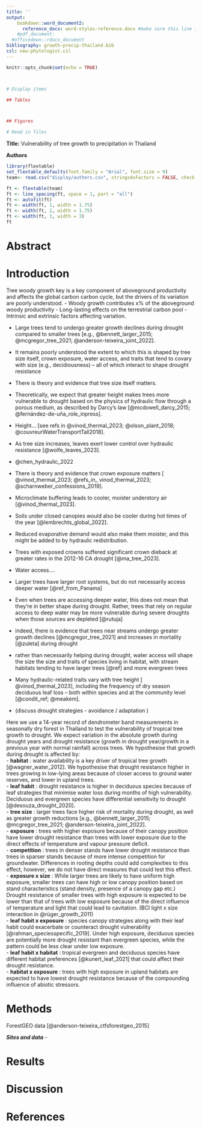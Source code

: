 ```yaml
---
title: ''
output: 
    bookdown::word_document2: 
      reference_docx: word-styles-reference.docx #make sure this line is indented! see this guide for formatting: https://rmarkdown.rstudio.com/articles_docx.html
    #pdf_document: 
  #officedown::rdocx_document
bibliography: growth-precip-thailand.bib
csl: new-phytologist.csl
---
```

```r
knitr::opts_chunk$set(echo = TRUE)



# Display items

## Tables



## Figures

# Read in files

```


**Title:** Vulnerability of tree growth to precipitation in Thailand

**Authors**  
```r
library(flextable)
set_flextable_defaults(font.family = "Arial", font.size = 9)
team<- read.csv("display/authors.csv", stringsAsFactors = FALSE, check.names = FALSE)

ft <- flextable(team)
ft <- line_spacing(ft, space = 1, part = "all")
ft <- autofit(ft)
ft <- width(ft, 1, width = 1.75)
ft <- width(ft, 2, width = 1.75)
ft <- width(ft, 3, width = 3)
ft  

```


\newpage

# Abstract {-}


\newpage

# Introduction {-}

Tree woody growth key is a key component of aboveground productivity and affects the global carbon carbon cycle, but the drivers of its variation are poorly understood.
- Woody growth contributes x% of the aboveground woody productivity
- Long-lasting effects on the terrestrial carbon pool
- Intrinsic and extrinsic factors affecting variation.

- Large trees tend to undergo greater growth declines during drought compared to smaller trees [e.g., @bennett_larger_2015; @mcgregor_tree_2021; @anderson-teixeira_joint_2022]. 
- It remains poorly understood the extent to which this is shaped by tree size itself, crown exposure, water access, and traits that tend to covary with size (e.g., decidiousness) -- all of which interact to shape drought resistance

- There is theory and evidence that tree size itself matters.
- Theoretically, we expect that greater height makes trees more vulnerable to drought based on the physics of hydraulic flow through a porous medium, as described by Darcy's law [@mcdowell_darcy_2015; @fernández-de-uña_role_inpress].
- Height... [see refs in @vinod_thermal_2023; @olson_plant_2018; @couvreurWaterTransportTall2018].
- As tree size increases, leaves exert lower control over hydraulic resistance [@wolfe_leaves_2023].
- @chen_hydraulic_2022

- There is theory and evidence that crown exposure matters [ @vinod_thermal_2023;  @refs_in_ vinod_thermal_2023; @scharnweber_confessions_2019].
- Microclimate buffering leads to cooler, moister understory air [@vinod_thermal_2023].
- Soils under closed canopies would also be cooler during hot times of the year [@lembrechts_global_2022].
- Reduced evaporative demand would also make them moister, and this might be added to by hydraulic redistribution.
- Trees with exposed crowns suffered significant crown dieback at greater rates in the 2012-16 CA drought [@ma_tree_2023].

- Water access....
- Larger trees have larger root systems, but do not necessarily access deeper water [@ref_from_Panama]
- Even when trees are accessing deeper water, this does not mean that they're in better shape during drought. Rather, trees that rely on regular access to deep water may be more vulnerable during severe droughts when those sources are depleted [@rutuja]
- indeed, there is evidence that trees near streams undergo greater growth declines [@mcgregor_tree_2021] and increases in mortality [@zuleta] during drought
- rather than necessarily helping during drought, water access will shape the size the size and traits of species living in habitat, with stream habitats tending to have larger trees [@ref] and more evergreen trees 

- Many hydraulic-related traits vary with tree height [ @vinod_thermal_2023], including the frequency of dry season deciduous leaf loss -- both within species and at the community level [@condit_ref; @meakem].  
- (discuss drought strategies - avoidance / adaptation )

Here we use a 14-year record of dendrometer band measurements in seasonally dry forest in Thailand to test the vulnerability of tropical tree growth to drought. We expect variation in the absolute growth during drought years and drought resistance (growth in drought year/growth in a previous year with normal rainfall) across trees. We hypothesise that growth during drought is affected by:  
- **habitat** : water availability is a key driver of tropical tree growth [@wagner_water_2012]. We hypothesise that drought resistance higher in trees growing in low-lying areas because of closer access to ground water reserves, and lower in upland trees.  
- **leaf habit** : drought resistance is higher in deciduous species because of leaf strategies that minimise water loss during months of high vulnerability. Deciduous and evergreen species have differential sensitivity to drought [@desouza_drought_2020].    
- **tree size** : larger trees face higher risk of mortality during drought, as well as greater growth reductions [e.g., @bennett_larger_2015; @mcgregor_tree_2021; @anderson-teixeira_joint_2022].  
- **exposure** : trees with higher exposure because of their canopy position have lower drought resistance than trees with lower exposure due to the direct effects of temperature and vapour pressure deficit.  
- **competition** : trees in denser stands have lower drought resistance than trees in sparser stands because of more intense competition for groundwater. Differences in rooting depths could add complexities to this effect, however, we do not have direct measures that could test this effect.  
- **exposure x size** :  While larger trees are likely to have uniform high exposure, smaller trees can have high or low canopy position based on stand characteristics (stand density, presence of a canopy gap etc.) Drought resistance of smaller trees with high exposure is expected to be lower than that of trees with low exposure because of the direct influence of temperature and light that could lead to cavitation. (BCI light x size interaction in @rüger_growth_2011)  
- **leaf habit x exposure** : species canopy strategies along with their leaf habit could exacerbate or counteract drought vulnerability [@rahman_speciesspecific_2019]. Under high exposure, deciduous species are potentially more drought resistant than evergreen species, while the pattern could be less clear under low exposure.  
- **leaf habit x habitat** : tropical evergreen and deciduous species have different habitat preferences [@kunert_leaf_2021] that could affect their drought resistance.   
- **habitat x exposure** : trees with high exposure in upland habitats are expected to have lowest drought resistance because of the compounding influence of abiotic stressors.  

# Methods {-}

ForestGEO data [@anderson-teixeira_ctfsforestgeo_2015]

***Sites and data*** - 


# Results {-}

# Discussion {-}




\newpage
# References  {-}

